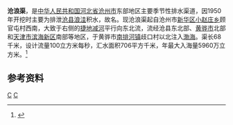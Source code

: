 '''沧浪渠'''，是[[中华人民共和国|中华人民共和国]][[河北省|河北省]][[沧州市|沧州市]]东部地区主要季节性排水渠道，因1950年开挖时主要为排泄[[沧县|沧县]][[浪洼|浪洼]]积水，故名。现沧浪渠起自沧州市[[新华区_(沧州市)|新华区]][[小赵庄乡|小赵庄乡]]顾官屯村西南，大致于右侧的[[捷地减河|捷地减河]]平行向东北流，流经沧县东北部、[[黄骅市|黄骅市]]北部和[[天津市|天津市]][[滨海新区|滨海新区]]南部等地区，于黄骅市[[南排河镇|南排河镇]]歧口村以北注入[[渤海|渤海]]。渠长68千米，设计流量100立方米每秒，汇水面积706平方千米，年最大入海量5960万立方米。<ref name="中国河湖大典">{{cite book zh |author=《[[中国河湖大典|中国河湖大典]]》编纂委员会 |title=《中国河湖大典·海河卷》 |format=M |edition=1 |location=北京 |publisher=中国水利水电出版社 |date=2013年1月 |pages=209页 |id= ISBN 978-7-5170-0563-6}}</ref>
==参考资料==
{{reflist}}
[[Category:河北河流|C]]
[[Category:天津河流|C]]